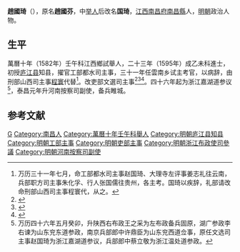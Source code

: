 '''趙國琦'''（{{bd|？||？|catIdx=}}），原名'''趙國芬'''，中[[举人|举人]]后改名'''国琦'''，[[江西|江西]][[南昌府|南昌府]][[南昌縣|南昌縣]]人，[[明朝|明朝]]政治人物。

== 生平 ==
萬曆十年（1582年）壬午科江西鄉試舉人，二十三年（1595年）成乙未科進士，初授[[庐江县|庐江县]]知县，擢官工部都水司主事，三十一年任雲南乡试主考官，以病辞，由刑部山西司主事[[程寰|程寰]]代替<ref>万历三十一年七月，命工部都水司主事赵国琦、大理寺左评事姜志礼往云南，兵部职方司主事朱化孚、行人张国儒往贵州，各主考。国琦以疾辞，礼部请改命刑部山西司主事程寰代，从之。</ref>。改吏部文選司主事<ref>{{Cite book|title=《皇明贡举考》卷五|last=（明）[[张朝瑞|张朝瑞]]|first=|publisher=《续修四库全书》史部第828册|year=|isbn=|location=|pages=}}</ref><ref>{{Cite book|title=贡举志五种 上|last=鲁小俊，江俊伟著|first=|publisher=武汉：武汉大学出版社|year=2009|isbn=978-7-307-07043-1|location=|pages=}}</ref><ref>{{Cite book|title=近代中国史料丛刊续辑 785-790 明清进士题名录索引 1-6|last=朱保炯，谢沛霖|first=|publisher=文海出版社|year=1981|isbn=|location=台湾}}</ref>。四十六年起为浙江嘉湖道参议<ref>万历四十六年五月癸卯，升陕西右布政王之采为左布政备兵固原，湖广参政李右谏为山东兖东道参政，南京兵部郎中许鼎臣为山东兖西道佥事，原任文选司主事赵国琦为浙江嘉湖道参议，兵部郎中蔡立敬为浙江温处道参政。</ref>，泰昌元年升河南按察司副使，备兵睢城。

==参考文献==
{{reflist}}

{{萬曆二十三年乙未科殿試金榜}}

{{Authority control}}

{{DEFAULTSORT:Zhao趙}}
[[Category:趙姓|G]]
[[Category:南昌人|Category:南昌人]]
[[Category:萬曆十年壬午科舉人|Category:萬曆十年壬午科舉人]]
[[Category:明朝庐江县知县|Category:明朝庐江县知县]]
[[Category:明朝工部主事|Category:明朝工部主事]]
[[Category:明朝吏部主事|Category:明朝吏部主事]]
[[Category:明朝浙江布政使司參議|Category:明朝浙江布政使司參議]]
[[Category:明朝河南按察司副使|Category:明朝河南按察司副使]]